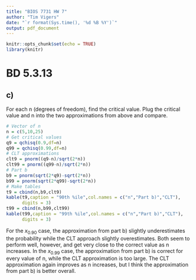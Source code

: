 ```yaml
---
title: "BIOS 7731 HW 7"
author: "Tim Vigers"
date: "`r format(Sys.time(), '%d %B %Y')`"
output: pdf_document
---
```


```r
knitr::opts_chunk$set(echo = TRUE)
library(knitr)
```

# BD 5.3.13

## c)
 
For each n (degrees of freedom), find the critical value. Plug the critical value and n into the two approximations from above and compare.
 
```r
# Vector of n
n = c(5,10,25)
# Get critical values
q9 = qchisq(0.9,df=n)
q99 = qchisq(0.99,df=n)
# CLT approximations
clt9 = pnorm((q9-n)/sqrt(2*n))
clt99 = pnorm((q99-n)/sqrt(2*n))
# Part b
b9 = pnorm(sqrt(2*q9)-sqrt(2*n))
b99 = pnorm(sqrt(2*q99)-sqrt(2*n))
# Make tables
t9 = cbind(n,b9,clt9)
kable(t9,caption = "90th %ile",col.names = c("n","Part b)","CLT"),
      digits = 3)
t99 = cbind(n,b99,clt99)
kable(t99,caption = "99th %ile",col.names = c("n","Part b)","CLT"),
      digits = 3)
```

For the $x_{0.90}$ case, the approximation from part b) slightly underestimates the probability while the CLT approach slightly overestimates. Both seem to perform well, however, and get very close to the correct value as n increases. In the $x_{0.99}$ case, the approximation from part b) is correct for every value of n, while the CLT approximation is too large. The CLT approximation again improves as n increases, but I think the approximation from part b) is better overall. 
